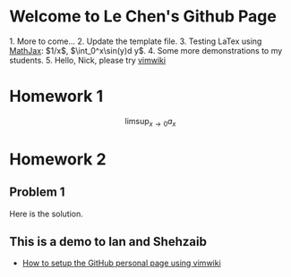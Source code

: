 = Welcome to Le Chen's Github Page =
1. More to come...
2. Update the template file.
3. Testing LaTex using [[https://www.mathjax.org/|MathJax]]: $1/x$, $\int_0^x\sin(y)d y$.
4. Some more demonstrations to my students.
5. Hello, Nick, please try [[https://github.com/vimwiki/vimwiki|vimwiki]]

= Homework 1 =

\[
  \limsup_{x\to 0} a_x
\]

= Homework 2 =

== Problem 1 ==

Here is the solution.

== This is a demo to Ian and Shehzaib ==

* [[How to setup the GitHub personal page using vimwiki]]
